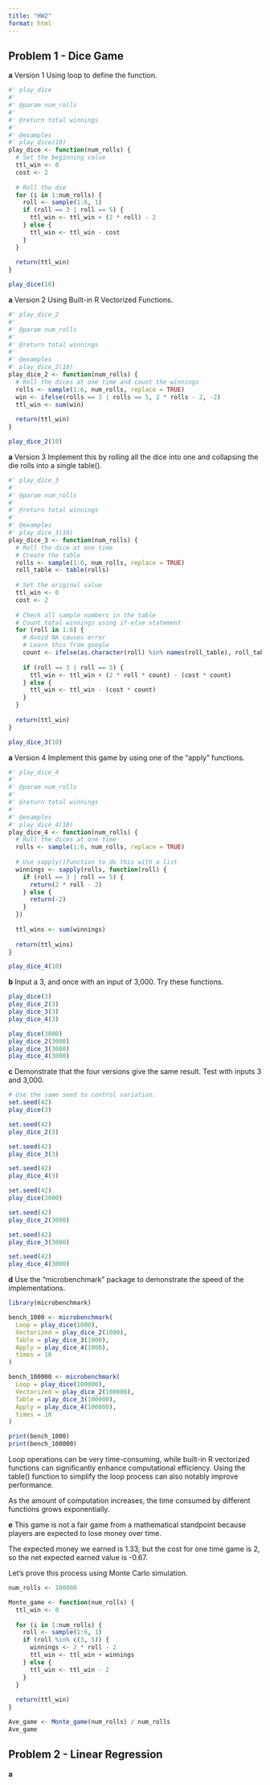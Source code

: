 ```yaml
---
title: "HW2"
format: html
---
```


## Problem 1 - Dice Game

**a** Version 1 Using loop to define the function.

```r
#' play_dice
#'
#' @param num_rolls 
#'
#' @return total winnings
#'
#' @examples
#' play_dice(10)
play_dice <- function(num_rolls) {
  # Set the beginning value
  ttl_win <- 0
  cost <- 2
  
  # Roll the die 
  for (i in 1:num_rolls) {
    roll <- sample(1:6, 1)
    if (roll == 3 | roll == 5) {
      ttl_win <- ttl_win + (2 * roll) - 2
    } else {
      ttl_win <- ttl_win - cost
    }
  }
  
  return(ttl_win)
}

play_dice(10)
```

**a** Version 2 Using Built-in R Vectorized Functions.

```r
#' play_dice_2
#'
#' @param num_rolls 
#'
#' @return total winnings
#'
#' @examples
#' play_dice_2(10)
play_dice_2 <- function(num_rolls) {
  # Roll the dices at one time and count the winnings
  rolls <- sample(1:6, num_rolls, replace = TRUE)
  win <- ifelse(rolls == 3 | rolls == 5, 2 * rolls - 2, -2)
  ttl_win <- sum(win)
  
  return(ttl_win)
}

play_dice_2(10)
```

**a** Version 3 Implement this by rolling all the dice into one and collapsing the die rolls into a single table().

```r
#' play_dice_3
#'
#' @param num_rolls 
#'
#' @return total winnings
#'
#' @examples
#' play_dice_3(10)
play_dice_3 <- function(num_rolls) {
  # Roll the dice at one time
  # Create the table
  rolls <- sample(1:6, num_rolls, replace = TRUE)
  roll_table <- table(rolls)
  
  # Set the original value
  ttl_win <- 0
  cost <- 2
  
  # Check all sample numbers in the table
  # Count total winnings using if-else statement
  for (roll in 1:6) {
    # Avoid NA causes error
    # Learn this from google
    count <- ifelse(as.character(roll) %in% names(roll_table), roll_table[as.character(roll)], 0)
    
    if (roll == 3 | roll == 5) {
      ttl_win <- ttl_win + (2 * roll * count) - (cost * count)
    } else {
      ttl_win <- ttl_win - (cost * count)
    }
  }
  
  return(ttl_win)
}

play_dice_3(10)
```

**a** Version 4 Implement this game by using one of the “apply” functions.

```r
#' play_dice_4
#'
#' @param num_rolls 
#'
#' @return total winnings
#'
#' @examples
#' play_dice_4(10)
play_dice_4 <- function(num_rolls) {
  # Roll the dices at one time
  rolls <- sample(1:6, num_rolls, replace = TRUE)
  
  # Use sapply()function to do this with a list
  winnings <- sapply(rolls, function(roll) {
    if (roll == 3 | roll == 5) {
      return(2 * roll - 2)
    } else {
      return(-2)
    }
  })
  
  ttl_wins <- sum(winnings)
  
  return(ttl_wins)
}

play_dice_4(10)
```

**b** Input a 3, and once with an input of 3,000. Try these functions.

```r
play_dice(3)
play_dice_2(3)
play_dice_3(3)
play_dice_4(3)

play_dice(3000)
play_dice_2(3000)
play_dice_3(3000)
play_dice_4(3000)

```

**c** Demonstrate that the four versions give the same result. Test with inputs 3 and 3,000.

```r
# Use the same seed to control variation.
set.seed(42)
play_dice(3)

set.seed(42)
play_dice_2(3)

set.seed(42)
play_dice_3(3)

set.seed(42)
play_dice_4(3)

set.seed(42)
play_dice(3000)

set.seed(42)
play_dice_2(3000)

set.seed(42)
play_dice_3(3000)

set.seed(42)
play_dice_4(3000)

```

**d** Use the "microbenchmark" package to demonstrate the speed of the implementations.

```r
library(microbenchmark)

bench_1000 <- microbenchmark(
  Loop = play_dice(1000),
  Vectorized = play_dice_2(1000),
  Table = play_dice_3(1000),
  Apply = play_dice_4(1000),
  times = 10
)

bench_100000 <- microbenchmark(
  Loop = play_dice(100000),
  Vectorized = play_dice_2(100000),
  Table = play_dice_3(100000),
  Apply = play_dice_4(100000),
  times = 10
)

print(bench_1000)
print(bench_100000)
```

Loop operations can be very time-consuming, while built-in R vectorized functions can significantly enhance computational efficiency. Using the table() function to simplify the loop process can also notably improve performance.

As the amount of computation increases, the time consumed by different functions grows exponentially.

**e** This game is not a fair game from a mathematical standpoint because players are expected to lose money over time.

The expected money we earned is 1.33, but the cost for one time game is 2, so the net expected earned value is -0.67.

Let's prove this process using Monte Carlo simulation.

```r
num_rolls <- 100000

Monte_game <- function(num_rolls) {
  ttl_win <- 0
  
  for (i in 1:num_rolls) {
    roll <- sample(1:6, 1) 
    if (roll %in% c(3, 5)) {
      winnings <- 2 * roll - 2
      ttl_win <- ttl_win + winnings
    } else {
      ttl_win <- ttl_win - 2 
    }
  }
  
  return(ttl_win)
}

Ave_game <- Monte_game(num_rolls) / num_rolls
Ave_game
```

## Problem 2 - Linear Regression

**a**

```r

```

